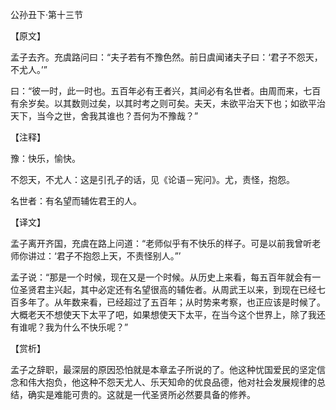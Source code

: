 

公孙丑下·第十三节

【原文】

孟子去齐。充虞路问曰：“夫子若有不豫色然。前日虞闻诸夫子曰：‘君子不怨天，不尤人。’”

曰：“彼一时，此一时也。五百年必有王者兴，其间必有名世者。由周而来，七百有余岁矣。以其数则过矣，以其时考之则可矣。夫天，未欲平治天下也；如欲平治天下，当今之世，舍我其谁也？吾何为不豫哉？”

【注释】

豫：快乐，愉快。

不怨天，不尤人：这是引孔子的话，见《论语－宪问》。尤，责怪，抱怨。

名世者：有名望而辅佐君王的人。

【译文】

孟子离开齐国，充虞在路上问道：“老师似乎有不快乐的样子。可是以前我曾听老师你讲过：‘君子不抱怨上天，不责怪别人。”’

孟子说：“那是一个时候，现在又是一个时候。从历史上来看，每五百年就会有一位圣贤君主兴起，其中必定还有名望很高的辅佐者。从周武王以来，到现在已经七百多年了。从年数来看，已经超过了五百年；从时势来考察，也正应该是时候了。大概老天不想使天下太平了吧，如果想使天下太平，在当今这个世界上，除了我还有谁呢？我为什么不快乐呢？”

【赏析】

孟子之辞职，最深层的原因恐怕就是本章孟子所说的了。他这种忧国爱民的坚定信念和伟大抱负，他这种不怨天尤人、乐天知命的优良品德，他对社会发展规律的总结，确实是难能可贵的。这就是一代圣贤所必然要具备的修养。


